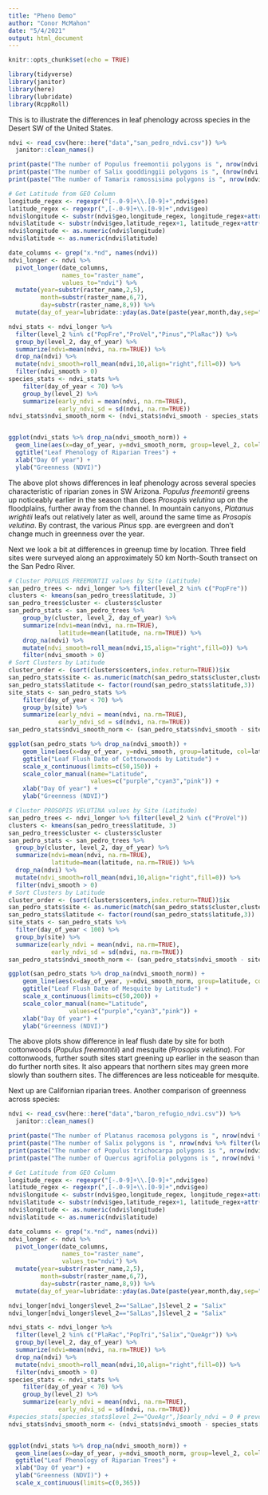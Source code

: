 ```yaml
---
title: "Pheno Demo"
author: "Conor McMahon"
date: "5/4/2021"
output: html_document
---
```


```r
knitr::opts_chunk$set(echo = TRUE)

library(tidyverse)
library(janitor)
library(here)
library(lubridate)
library(RcppRoll)

```

This is to illustrate the differences in leaf phenology across species in the Desert SW of the United States.


```r

ndvi <- read_csv(here::here("data","san_pedro_ndvi.csv")) %>%
  janitor::clean_names()

print(paste("The number of Populus freemontii polygons is ", nrow(ndvi %>% filter(level_2=="PopFre")), sep=""))
print(paste("The number of Salix gooddinggii polygons is ", (nrow(ndvi %>% filter(level_2=="SalGoo"))),sep=""))
print(paste("The number of Tamarix ramossisima polygons is ", nrow(ndvi %>% filter(level_2 %in% c("TamRaC","TamRac"))),sep=""))

# Get Latitude from GEO Column
longitude_regex <- regexpr("[-.0-9]+\\.[0-9]+",ndvi$geo)
latitude_regex <- regexpr(",[-.0-9]+\\.[0-9]+",ndvi$geo)
ndvi$longitude <- substr(ndvi$geo,longitude_regex, longitude_regex+attr(longitude_regex,"match.length")-1)
ndvi$latitude <- substr(ndvi$geo,latitude_regex+1, latitude_regex+attr(latitude_regex,"match.length")-1)
ndvi$longitude <- as.numeric(ndvi$longitude)
ndvi$latitude <- as.numeric(ndvi$latitude)

date_columns <- grep("x.*nd", names(ndvi))
ndvi_longer <- ndvi %>%
  pivot_longer(date_columns, 
               names_to="raster_name",
               values_to="ndvi") %>%
  mutate(year=substr(raster_name,2,5),
         month=substr(raster_name,6,7),
         day=substr(raster_name,8,9)) %>%
  mutate(day_of_year=lubridate::yday(as.Date(paste(year,month,day,sep="-"))))

ndvi_stats <- ndvi_longer %>%
  filter(level_2 %in% c("PopFre","ProVel","Pinus","PlaRac")) %>%
  group_by(level_2, day_of_year) %>%
  summarize(ndvi=mean(ndvi, na.rm=TRUE)) %>%
  drop_na(ndvi) %>%
  mutate(ndvi_smooth=roll_mean(ndvi,10,align="right",fill=0)) %>%
  filter(ndvi_smooth > 0)
species_stats <- ndvi_stats %>% 
    filter(day_of_year < 70) %>%
    group_by(level_2) %>%
    summarize(early_ndvi = mean(ndvi, na.rm=TRUE),
              early_ndvi_sd = sd(ndvi, na.rm=TRUE))
ndvi_stats$ndvi_smooth_norm <- (ndvi_stats$ndvi_smooth - species_stats[match(ndvi_stats$level_2, species_stats$level_2),]$early_ndvi)


ggplot(ndvi_stats %>% drop_na(ndvi_smooth_norm)) + 
  geom_line(aes(x=day_of_year, y=ndvi_smooth_norm, group=level_2, col=level_2)) + 
  ggtitle("Leaf Phenology of Riparian Trees") + 
  xlab("Day Of year") + 
  ylab("Greenness (NDVI)")


```

The above plot shows differences in leaf phenology across several species characteristic of riparian zones in SW Arizona. *Populus freemontii* greens up noticeably earlier in the season than does *Prosopis velutina* up on the floodplains, further away from the channel. In mountain canyons, *Platanus wrightii* leafs out relatively later as well, around the same time as *Prosopis velutina*. By contrast, the various *Pinus* spp. are evergreen and don't change much in greenness over the year. 

Next we look a bit at differences in greenup time by location. Three field sites were surveyed along an approximately 50 km North-South transect on the San Pedro River. 

```r


# Cluster POPULUS FREEMONTII values by Site (Latitude)
san_pedro_trees <- ndvi_longer %>% filter(level_2 %in% c("PopFre"))
clusters <- kmeans(san_pedro_trees$latitude, 3)
san_pedro_trees$cluster <- clusters$cluster
san_pedro_stats <- san_pedro_trees %>%
    group_by(cluster, level_2, day_of_year) %>%
    summarize(ndvi=mean(ndvi, na.rm=TRUE),
              latitude=mean(latitude, na.rm=TRUE)) %>%
    drop_na(ndvi) %>%
    mutate(ndvi_smooth=roll_mean(ndvi,15,align="right",fill=0)) %>%
    filter(ndvi_smooth > 0)
# Sort Clusters by Latitude
cluster_order <- (sort(clusters$centers,index.return=TRUE))$ix
san_pedro_stats$site <- as.numeric(match(san_pedro_stats$cluster,cluster_order))
san_pedro_stats$latitude <- factor(round(san_pedro_stats$latitude,3))
site_stats <- san_pedro_stats %>% 
    filter(day_of_year < 70) %>%
    group_by(site) %>%
    summarize(early_ndvi = mean(ndvi, na.rm=TRUE),
              early_ndvi_sd = sd(ndvi, na.rm=TRUE))
san_pedro_stats$ndvi_smooth_norm <- (san_pedro_stats$ndvi_smooth - site_stats[san_pedro_stats$site,2])[[1]]

ggplot(san_pedro_stats %>% drop_na(ndvi_smooth)) + 
    geom_line(aes(x=day_of_year, y=ndvi_smooth, group=latitude, col=latitude), size=1.5) + 
    ggtitle("Leaf Flush Date of Cottonwoods by Latitude") + 
    scale_x_continuous(limits=c(50,150)) +
    scale_color_manual(name="Latitude",
                       values=c("purple","cyan3","pink")) + 
    xlab("Day Of year") + 
    ylab("Greenness (NDVI)")

# Cluster PROSOPIS VELUTINA values by Site (Latitude)
san_pedro_trees <- ndvi_longer %>% filter(level_2 %in% c("ProVel"))
clusters <- kmeans(san_pedro_trees$latitude, 3)
san_pedro_trees$cluster <- clusters$cluster
san_pedro_stats <- san_pedro_trees %>%
  group_by(cluster, level_2, day_of_year) %>%
  summarize(ndvi=mean(ndvi, na.rm=TRUE),
            latitude=mean(latitude, na.rm=TRUE)) %>%
  drop_na(ndvi) %>%
  mutate(ndvi_smooth=roll_mean(ndvi,10,align="right",fill=0)) %>%
  filter(ndvi_smooth > 0)
# Sort Clusters by Latitude
cluster_order <- (sort(clusters$centers,index.return=TRUE))$ix
san_pedro_stats$site <- as.numeric(match(san_pedro_stats$cluster,cluster_order))
san_pedro_stats$latitude <- factor(round(san_pedro_stats$latitude,3))
site_stats <- san_pedro_stats %>% 
  filter(day_of_year < 100) %>%
  group_by(site) %>%
  summarize(early_ndvi = mean(ndvi, na.rm=TRUE),
            early_ndvi_sd = sd(ndvi, na.rm=TRUE))
san_pedro_stats$ndvi_smooth_norm <- (san_pedro_stats$ndvi_smooth - site_stats[san_pedro_stats$site,2])[[1]]

ggplot(san_pedro_stats %>% drop_na(ndvi_smooth_norm)) + 
    geom_line(aes(x=day_of_year, y=ndvi_smooth_norm, group=latitude, col=latitude), size=1.5) + 
    ggtitle("Leaf Flush Date of Mesquite by Latitude") + 
    scale_x_continuous(limits=c(50,200)) +
    scale_color_manual(name="Latitude",
                 values=c("purple","cyan3","pink")) + 
    xlab("Day Of year") + 
    ylab("Greenness (NDVI)")


```

The above plots show difference in leaf flush date by site for both cottonwoods (*Populus freemontii*) and mesquite (*Prosopis velutina*). For cottonwoods, further south sites start greening up earlier in the season than do further north sites. It also appears that northern sites may green more slowly than southern sites. The differences are less noticeable for mesquite. 



Next up are Californian riparian trees. Another comparison of greenness across species: 


```r

ndvi <- read_csv(here::here("data","baron_refugio_ndvi.csv")) %>%
  janitor::clean_names()

print(paste("The number of Platanus racemosa polygons is ", nrow(ndvi %>% filter(level_2=="PlaRac")), sep=""))
print(paste("The number of Salix polygons is ", nrow(ndvi %>% filter(level_2 %in% c("SalLae","SalLas"))), sep=""))
print(paste("The number of Populus trichocarpa polygons is ", nrow(ndvi %>% filter(level_2=="PopTri")), sep=""))
print(paste("The number of Quercus agrifolia polygons is ", nrow(ndvi %>% filter(level_2=="QueAgr")), sep=""))

# Get Latitude from GEO Column
longitude_regex <- regexpr("[-.0-9]+\\.[0-9]+",ndvi$geo)
latitude_regex <- regexpr(",[-.0-9]+\\.[0-9]+",ndvi$geo)
ndvi$longitude <- substr(ndvi$geo,longitude_regex, longitude_regex+attr(longitude_regex,"match.length")-1)
ndvi$latitude <- substr(ndvi$geo,latitude_regex+1, latitude_regex+attr(latitude_regex,"match.length")-1)
ndvi$longitude <- as.numeric(ndvi$longitude)
ndvi$latitude <- as.numeric(ndvi$latitude)

date_columns <- grep("x.*nd", names(ndvi))
ndvi_longer <- ndvi %>%
  pivot_longer(date_columns, 
               names_to="raster_name",
               values_to="ndvi") %>%
  mutate(year=substr(raster_name,2,5),
         month=substr(raster_name,6,7),
         day=substr(raster_name,8,9)) %>%
  mutate(day_of_year=lubridate::yday(as.Date(paste(year,month,day,sep="-"))))

ndvi_longer[ndvi_longer$level_2=="SalLae",]$level_2 = "Salix"
ndvi_longer[ndvi_longer$level_2=="SalLas",]$level_2 = "Salix"

ndvi_stats <- ndvi_longer %>%
  filter(level_2 %in% c("PlaRac","PopTri","Salix","QueAgr")) %>%
  group_by(level_2, day_of_year) %>%
  summarize(ndvi=mean(ndvi, na.rm=TRUE)) %>%
  drop_na(ndvi) %>%
  mutate(ndvi_smooth=roll_mean(ndvi,10,align="right",fill=0)) %>%
  filter(ndvi_smooth > 0)
species_stats <- ndvi_stats %>% 
    filter(day_of_year < 70) %>%
    group_by(level_2) %>%
    summarize(early_ndvi = mean(ndvi, na.rm=TRUE),
              early_ndvi_sd = sd(ndvi, na.rm=TRUE))
#species_stats[species_stats$level_2=="QueAgr",]$early_ndvi = 0 # prevent offset for evergreen spp. 
ndvi_stats$ndvi_smooth_norm <- (ndvi_stats$ndvi_smooth - species_stats[match(ndvi_stats$level_2, species_stats$level_2),]$early_ndvi)


ggplot(ndvi_stats %>% drop_na(ndvi_smooth_norm)) + 
  geom_line(aes(x=day_of_year, y=ndvi_smooth_norm, group=level_2, col=level_2)) + 
  ggtitle("Leaf Phenology of Riparian Trees") + 
  xlab("Day Of year") + 
  ylab("Greenness (NDVI)") + 
  scale_x_continuous(limits=c(0,365)) 


```